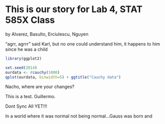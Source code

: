 This is our story for Lab 4, STAT 585X Class
====
by Alvarez, Basulto, Erciulescu, Nguyen

"agrr, agrrr" said Karl, but no one could understand him, it happens to him since he was a child

```r
library(ggplot2)

set.seed(2014)
ourdata <- rcauchy(1000)
qplot(ourdata, binwidth=5) + ggtitle("Cauchy data")
```

Nacho, where are your changes?

This is a test. Guillermo.

Dont Sync All YET!!!

In a world where it was normal not being normal...Gauss was born and